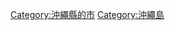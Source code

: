 {{Commonscat|Nanjo, Okinawa}}
{{Catmore}}

{{DEFAULTSORT:Nanjo-shi}}
[[Category:沖繩縣的市|Category:沖繩縣的市]]
[[Category:沖繩島|Category:沖繩島]]